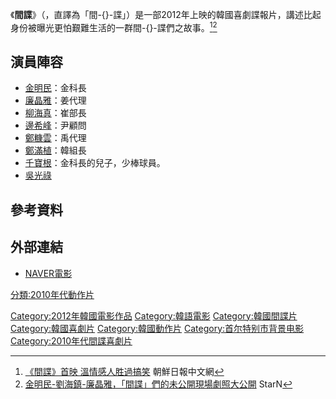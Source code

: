 {{noteTA
|T=zh:間諜 (2012年電影);zh-cn:间谍 (2012年电影);zh-tw:首爾諜戰;zh-hk:間諜 (2012年電影)
|1=zh:間諜;zh-cn:间谍;zh-tw:首爾諜戰;zh-hk:間諜
}}
{{Infobox Film
|片名        = 間諜
|電影原名    = {{lang|ko|간첩}}
|圖像        = 
|圖像說明    = 
|導演        = 禹民浩
|監製        = 
|製片        = 
|編劇        = 禹民浩
|劇本        = 
|故事        = 
|原著        = 
|旁白        = 
|統籌        = 
|主演        = {{ubl|[[金明民|金明民]]|[[廉晶雅|廉晶雅]]|[[柳海真|柳海真]]|[[邊希峰|邊希峰]]|[[鄭糠雲|鄭糠雲]]}}
|分級        = 
|副標題      = 
|主題曲      = 
|片頭曲      = 
|片尾曲      = 
|配樂        =
|攝影        = 
|剪輯        = 
|製片商      = 
|發行商      = Lotte Entertainment
|上映日期    = {{flagicon|KOR}} 2012年9月20日
|發行日期    =
|片長        = 115分鐘
|產地        = {{KOR}}
|語言        = [[韓語|韓語]]
|官方網站    = 
|預算        = 
|票房        = 
|前集        = 
|續集        = 
|中國大陸片名= 
|香港片名    = 
|新馬片名    = 
|台灣片名    = 首爾諜戰
|sarft_id    = <!-- 公映許可號碼 -->
|amg_id      = <!-- AMG（All Media Guide）ID -->
|imdb_id     = <!-- IMDB（互聯網電影數據庫）ID -->
}}

《'''間諜'''》（{{lang-ko|간첩}}，直譯為「間-{}-諜」）是一部2012年上映的韓國喜劇諜報片，講述比起身份被曝光更怕艱難生活的一群間-{}-諜們之故事。<ref>[http://cn.chosun.com/big5/site/data/html_dir/2012/09/19/20120919000025.html 《間諜》首映 溫情感人胜過搞笑] {{Wayback|url=http://cn.chosun.com/big5/site/data/html_dir/2012/09/19/20120919000025.html |date=20140116235544 }} 朝鮮日報中文網</ref><ref>[http://tw.starnnews.com/news/index.html?no=131673 金明民-劉海鎮-廉晶雅，「間諜」們的未公開現場劇照大公開] {{Wayback|url=http://tw.starnnews.com/news/index.html?no=131673 |date=20140117005938 }} StarN</ref>

== 演員陣容 ==
*[[金明民|金明民]]：金科長
*[[廉晶雅|廉晶雅]]：姜代理
*[[柳海真|柳海真]]：崔部長
*[[邊希峰|邊希峰]]：尹顧問
*[[鄭糠雲|鄭糠雲]]：禹代理
*[[鄭滿植|鄭滿植]]：韓組長
*[[千寶根|千寶根]]：金科長的兒子，少棒球員。
*[[吳光祿|吳光祿]]

== 參考資料 ==
{{reflist}}
== 外部連結 ==
*[http://movie.naver.com/movie/bi/mi/basic.nhn?code=92471 NAVER電影] {{Wayback|url=http://movie.naver.com/movie/bi/mi/basic.nhn?code=92471 |date=20201006095504 }}{{ko}}

{{DEFAULTSORT:JIAN}}
[[Category:2012年韓國電影作品|Category:2012年韓國電影作品]]
[[Category:韓語電影|Category:韓語電影]]
[[Category:韓國間諜片|Category:韓國間諜片]]
[[Category:韓國喜劇片|Category:韓國喜劇片]]
[[Category:韓國動作片|Category:韓國動作片]]
[[Category:首尔特别市背景电影|Category:首尔特别市背景电影]]
[[分類:2010年代動作片|分類:2010年代動作片]]
[[Category:2010年代間諜喜劇片|Category:2010年代間諜喜劇片]]